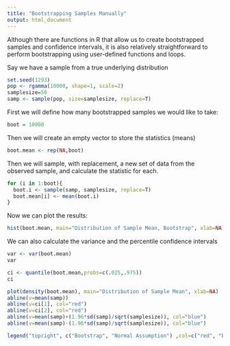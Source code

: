 ```yaml
---
title: "Bootstrapping Samples Manually"
output: html_document
---
```


Although there are functions in R that allow us to create bootstrapped samples and confidence intervals, it is also relatively straightforward to perform bootstrapping using user-defined functions and loops.  

Say we have a sample from a true underlying distribution

```r
set.seed(1293)
pop <- rgamma(10000, shape=1, scale=2)
samplesize=50
samp <- sample(pop, size=samplesize, replace=T)
```


First we will define how many bootstrapped samples we would like to take:
```r
boot = 10000
```

Then we will create an empty vector to store the statistics (means)
```r
boot.mean <- rep(NA,boot)
```

Then we will sample, with replacement, a new set of data from the observed sample, and calculate the statistic for each.
```r
for (i in 1:boot){
  boot.i <- sample(samp, samplesize, replace=T)
  boot.mean[i] <- mean(boot.i)
}
```
Now we can plot the results:
```r
hist(boot.mean, main="Distribution of Sample Mean, Bootstrap", xlab=NA)

```

We can also calculate the variance and the percentile confidence intervals
```r
var <- var(boot.mean)
var

ci <- quantile(boot.mean,probs=c(.025,.975))
ci
```

```r
plot(density(boot.mean), main="Distribution of Sample Mean", xlab=NA)
abline(v=mean(samp))
abline(v=ci[1], col="red")
abline(v=ci[2], col="red")
abline(v=mean(samp)+(1.96*sd(samp)/sqrt(samplesize)), col="blue")
abline(v=mean(samp)-(1.96*sd(samp)/sqrt(samplesize)), col="blue")

legend("topright", c("Bootstrap", "Normal Assumption") ,col=c("red", "blue"), pch=1)

```


